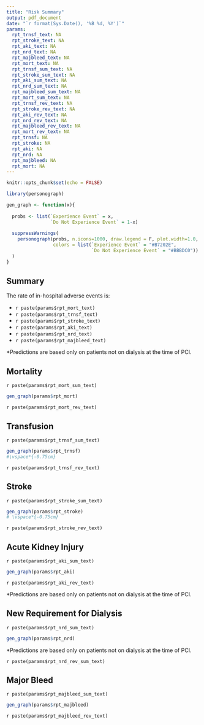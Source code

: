 ```yaml
---
title: "Risk Summary"
output: pdf_document
date: "`r format(Sys.Date(), '%B %d, %Y')`"
params:
  rpt_trnsf_text: NA
  rpt_stroke_text: NA
  rpt_aki_text: NA
  rpt_nrd_text: NA
  rpt_majbleed_text: NA
  rpt_mort_text: NA
  rpt_trnsf_sum_text: NA
  rpt_stroke_sum_text: NA
  rpt_aki_sum_text: NA
  rpt_nrd_sum_text: NA
  rpt_majbleed_sum_text: NA
  rpt_mort_sum_text: NA
  rpt_trnsf_rev_text: NA
  rpt_stroke_rev_text: NA
  rpt_aki_rev_text: NA
  rpt_nrd_rev_text: NA
  rpt_majbleed_rev_text: NA
  rpt_mort_rev_text: NA
  rpt_trnsf: NA
  rpt_stroke: NA
  rpt_aki: NA
  rpt_nrd: NA
  rpt_majbleed: NA
  rpt_mort: NA
---
```


```r
knitr::opts_chunk$set(echo = FALSE)

library(personograph)

gen_graph <- function(x){
  
  probs <- list(`Experience Event` = x,
                `Do Not Experience Event` = 1-x)
  
  suppressWarnings(
    personograph(probs, n.icons=1000, draw.legend = F, plot.width=1.0, dimensions=c(20,50), 
                 colors = list(`Experience Event` = "#B7202E",
                               `Do Not Experience Event` = "#BBBDC0"))
  )
}


```

## Summary

The rate of in-hospital adverse events is:

- `r paste(params$rpt_mort_text)`
- `r paste(params$rpt_trnsf_text)`
- `r paste(params$rpt_stroke_text)`
- `r paste(params$rpt_aki_text)`
- `r paste(params$rpt_nrd_text)`
- `r paste(params$rpt_majbleed_text)`

*Predictions are based only on patients not on dialysis at the time of PCI.

## Mortality

`r paste(params$rpt_mort_sum_text)`

```r
gen_graph(params$rpt_mort)
```

`r paste(params$rpt_mort_rev_text)`

\newpage

## Transfusion

`r paste(params$rpt_trnsf_sum_text)`

```r
gen_graph(params$rpt_trnsf)
#\vspace*{-0.75cm}
```

`r paste(params$rpt_trnsf_rev_text)`

\newpage

## Stroke

`r paste(params$rpt_stroke_sum_text)`

```r
gen_graph(params$rpt_stroke)
# \vspace*{-0.75cm}
```

`r paste(params$rpt_stroke_rev_text)`

\newpage

## Acute Kidney Injury

`r paste(params$rpt_aki_sum_text)`

```r
gen_graph(params$rpt_aki)
```

`r paste(params$rpt_aki_rev_text)`

*Predictions are based only on patients not on dialysis at the time of PCI.

\newpage

## New Requirement for Dialysis

`r paste(params$rpt_nrd_sum_text)`

```r
gen_graph(params$rpt_nrd)
```

*Predictions are based only on patients not on dialysis at the time of PCI.

`r paste(params$rpt_nrd_rev_sum_text)`

\newpage

## Major Bleed

`r paste(params$rpt_majbleed_sum_text)`

```r
gen_graph(params$rpt_majbleed)
```

`r paste(params$rpt_majbleed_rev_text)`

